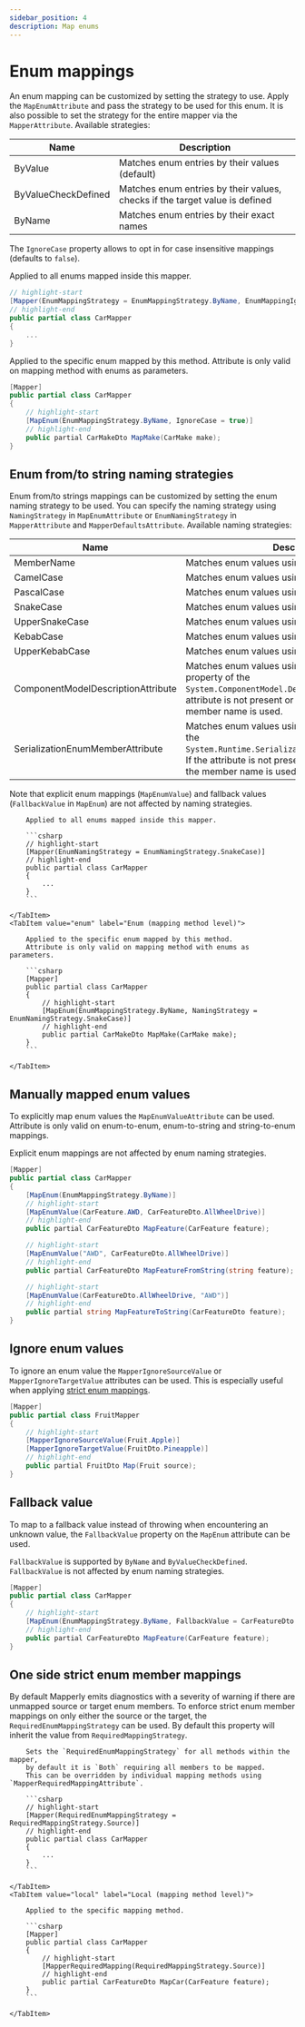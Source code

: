 ```yaml
---
sidebar_position: 4
description: Map enums
---
```



# Enum mappings

An enum mapping can be customized by setting the strategy to use.
Apply the `MapEnumAttribute` and pass the strategy to be used for this enum.
It is also possible to set the strategy for the entire mapper via the `MapperAttribute`.
Available strategies:

| Name                | Description                                                                 |
| ------------------- | --------------------------------------------------------------------------- |
| ByValue             | Matches enum entries by their values (default)                              |
| ByValueCheckDefined | Matches enum entries by their values, checks if the target value is defined |
| ByName              | Matches enum entries by their exact names                                   |

The `IgnoreCase` property allows to opt in for case insensitive mappings (defaults to `false`).

<Tabs>
  <TabItem value="global" label="Global (mapper level)" default>
  
  Applied to all enums mapped inside this mapper.
  
  ```csharp
  // highlight-start
  [Mapper(EnumMappingStrategy = EnumMappingStrategy.ByName, EnumMappingIgnoreCase = true)]
  // highlight-end
  public partial class CarMapper
  {
      ...
  }
  ```
  
  </TabItem>
  <TabItem value="enum" label="Enum (mapping method level)">
  
  Applied to the specific enum mapped by this method.
  Attribute is only valid on mapping method with enums as parameters.
  
  ```csharp
  [Mapper]
  public partial class CarMapper
  {
      // highlight-start
      [MapEnum(EnumMappingStrategy.ByName, IgnoreCase = true)]
      // highlight-end
      public partial CarMakeDto MapMake(CarMake make);
  }
  ```
  
  </TabItem>
</Tabs>

## Enum from/to string naming strategies

Enum from/to strings mappings can be customized by setting the enum naming strategy to be used.
You can specify the naming strategy using `NamingStrategy` in `MapEnumAttribute` or `EnumNamingStrategy` in `MapperAttribute` and `MapperDefaultsAttribute`.
Available naming strategies:

| Name                               | Description                                                                                                                                                                                 |
| ---------------------------------- | ------------------------------------------------------------------------------------------------------------------------------------------------------------------------------------------- |
| MemberName                         | Matches enum values using their name. (default)                                                                                                                                             |
| CamelCase                          | Matches enum values using camelCase.                                                                                                                                                        |
| PascalCase                         | Matches enum values using PascalCase.                                                                                                                                                       |
| SnakeCase                          | Matches enum values using snake_case.                                                                                                                                                       |
| UpperSnakeCase                     | Matches enum values using UPPER_SNAKE_CASE.                                                                                                                                                 |
| KebabCase                          | Matches enum values using kebab-case.                                                                                                                                                       |
| UpperKebabCase                     | Matches enum values using UPPER-KEBAB-CASE.                                                                                                                                                 |
| ComponentModelDescriptionAttribute | Matches enum values using the `Description` property of the `System.ComponentModel.DescriptionAttribute`. If the attribute is not present or the property is null, the member name is used. |
| SerializationEnumMemberAttribute   | Matches enum values using the `Value` property of the `System.Runtime.Serialization.EnumMemberAttribute`. If the attribute is not present or the property is null, the member name is used. |

Note that explicit enum mappings (`MapEnumValue`) and fallback values (`FallbackValue` in `MapEnum`)
are not affected by naming strategies.

<Tabs>
    <TabItem value="global" label="Global (mapper level)" default>

        Applied to all enums mapped inside this mapper.

        ```csharp
        // highlight-start
        [Mapper(EnumNamingStrategy = EnumNamingStrategy.SnakeCase)]
        // highlight-end
        public partial class CarMapper
        {
            ...
        }
        ```

    </TabItem>
    <TabItem value="enum" label="Enum (mapping method level)">

        Applied to the specific enum mapped by this method.
        Attribute is only valid on mapping method with enums as parameters.

        ```csharp
        [Mapper]
        public partial class CarMapper
        {
            // highlight-start
            [MapEnum(EnumMappingStrategy.ByName, NamingStrategy = EnumNamingStrategy.SnakeCase)]
            // highlight-end
            public partial CarMakeDto MapMake(CarMake make);
        }
        ```

    </TabItem>

</Tabs>

## Manually mapped enum values

To explicitly map enum values the `MapEnumValueAttribute` can be used.
Attribute is only valid on enum-to-enum, enum-to-string and string-to-enum mappings.

Explicit enum mappings are not affected by enum naming strategies.

```csharp
[Mapper]
public partial class CarMapper
{
    [MapEnum(EnumMappingStrategy.ByName)]
    // highlight-start
    [MapEnumValue(CarFeature.AWD, CarFeatureDto.AllWheelDrive)]
    // highlight-end
    public partial CarFeatureDto MapFeature(CarFeature feature);

    // highlight-start
    [MapEnumValue("AWD", CarFeatureDto.AllWheelDrive)]
    // highlight-end
    public partial CarFeatureDto MapFeatureFromString(string feature);

    // highlight-start
    [MapEnumValue(CarFeatureDto.AllWheelDrive, "AWD")]
    // highlight-end
    public partial string MapFeatureToString(CarFeatureDto feature);
}
```

## Ignore enum values

To ignore an enum value the `MapperIgnoreSourceValue` or `MapperIgnoreTargetValue` attributes can be used.
This is especially useful when applying [strict enum mappings](#strict-enum-mappings).

```csharp
[Mapper]
public partial class FruitMapper
{
    // highlight-start
    [MapperIgnoreSourceValue(Fruit.Apple)]
    [MapperIgnoreTargetValue(FruitDto.Pineapple)]
    // highlight-end
    public partial FruitDto Map(Fruit source);
}
```

## Fallback value

To map to a fallback value instead of throwing when encountering an unknown value,
the `FallbackValue` property on the `MapEnum` attribute can be used.

`FallbackValue` is supported by `ByName` and `ByValueCheckDefined`.
`FallbackValue` is not affected by enum naming strategies.

```csharp
[Mapper]
public partial class CarMapper
{
    // highlight-start
    [MapEnum(EnumMappingStrategy.ByName, FallbackValue = CarFeatureDto.Unknown)]
    // highlight-end
    public partial CarFeatureDto MapFeature(CarFeature feature);
}
```

## One side strict enum member mappings

By default Mapperly emits diagnostics with a severity of warning if there are unmapped source or target enum members.
To enforce strict enum member mappings on only either the source or the target,
the `RequiredEnumMappingStrategy` can be used. By default this property will inherit the value from `RequiredMappingStrategy`.

<Tabs>
    <TabItem value="global" label="Global (mapper level)" default>
    
        Sets the `RequiredEnumMappingStrategy` for all methods within the mapper,
        by default it is `Both` requiring all members to be mapped.
        This can be overridden by individual mapping methods using `MapperRequiredMappingAttribute`.
    
        ```csharp
        // highlight-start
        [Mapper(RequiredEnumMappingStrategy = RequiredMappingStrategy.Source)]
        // highlight-end
        public partial class CarMapper
        {
            ...
        }
        ```
    
    </TabItem>
    <TabItem value="local" label="Local (mapping method level)">
    
        Applied to the specific mapping method.
    
        ```csharp
        [Mapper]
        public partial class CarMapper
        {
            // highlight-start
            [MapperRequiredMapping(RequiredMappingStrategy.Source)]
            // highlight-end
            public partial CarFeatureDto MapCar(CarFeature feature);
        }
        ```
    
    </TabItem>
</Tabs>
